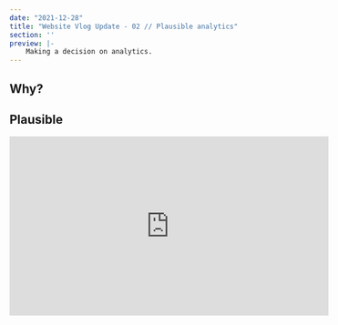 ```yaml
---
date: "2021-12-28"
title: "Website Vlog Update - 02 // Plausible analytics"
section: ''
preview: |-
    Making a decision on analytics.
---
```


## Why?

## Plausible


<iframe width="560" height="315" src="https://www.youtube.com/embed/3v9rn29WmPE" 
title="YouTube video player" frameborder="0" 
allow="accelerometer; autoplay; clipboard-write; encrypted-media; gyroscope; 
picture-in-picture" allowfullscreen>
</iframe>